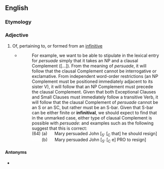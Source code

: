 ==English==

===Etymology===
{{suffix|en|infinitive|al}}

===Adjective===
{{en-adj}}

# Of, pertaining to, or formed from an [[infinitive]]
#* {{quote-book|en|year=1988|author=Andrew Radford|title=Transformational grammar: a first course|location=Cambridge, UK|publisher=Cambridge University Press|page=360|chapter=7}}
#*: For example, we want to be able to stipulate in the lexical entry for ''persuade'' simply that it takes an NP and a clausal Complement ([...]). From the meaning of ''persuade'', it will follow that the clausal Complement cannot be interrogative or exclamative. From independent word-order restrictions (an NP Complement must be positioned immediately adjacent to its sister V), it will follow that an NP Complement must precede the clausal Complement. Given that both Exceptional Clauses and Small Clauses must immediately follow a transitive Verb, it will follow that the clausal Complement of ''persuade'' cannot be an S or an SC, but rather must be an S-bar. Given that S-bar can be either finite or '''infinitival''', we should expect to find that in the unmarked case, either type of clausal Complement is possible with ''persuade'': and examples such as the following suggest that this is correct:<br> (64) (a) &nbsp;&nbsp;&nbsp;&nbsp; Mary persuaded John [<sub>Sʼ</sub> [<sub>C</sub> that] he should resign]<br> <span style="color:white">(64)</span> (b) &nbsp;&nbsp;&nbsp;&nbsp; Mary persuaded John [<sub>Sʼ</sub> [<sub>C</sub> e] PRO to resign]

====Antonyms====
* {{l|en|finite}}